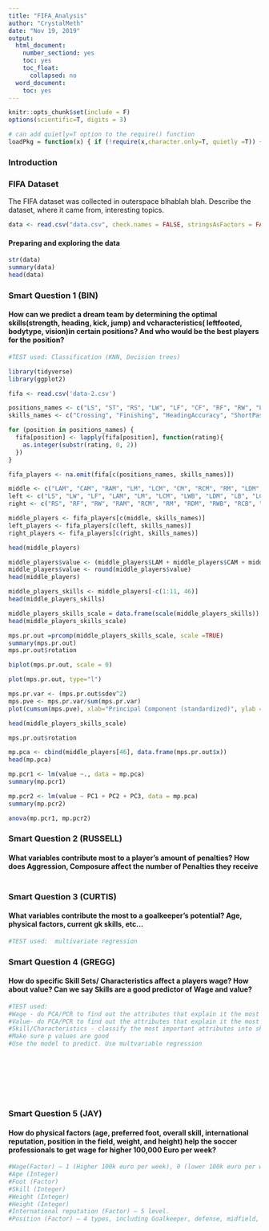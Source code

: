 ```yaml
---
title: "FIFA_Analysis"
author: "CrystalMeth"
date: "Nov 19, 2019"
output:
  html_document:
    number_sectiond: yes
    toc: yes
    toc_float:
      collapsed: no
  word_document:
    toc: yes
---
```


```r
knitr::opts_chunk$set(include = F)
options(scientific=T, digits = 3) 
```

```r
# can add quietly=T option to the require() function
loadPkg = function(x) { if (!require(x,character.only=T, quietly =T)) { install.packages(x,dep=T,repos="http://cran.us.r-project.org"); if(!require(x,character.only=T)) stop("Package not found") } }
```
### Introduction

### FIFA Dataset 

The FIFA dataset was collected in outerspace blhablah blah. Describe the dataset, where it came from, interesting topics.

```r
data <- read.csv("data.csv", check.names = FALSE, stringsAsFactors = FALSE)
```

#### Preparing and exploring the data
```r
str(data)
summary(data)
head(data)
```

### Smart Question 1 (BIN)
#### How can we predict a dream team by determining the optimal skills(strength, heading, kick, jump) and vcharacteristics( leftfooted, bodytype, vision)in certain positions? And who would be the best players for the position?

```r
#TEST used: Classification (KNN, Decision trees)
```


```r
library(tidyverse)
library(ggplot2)

```


```r
fifa <- read.csv('data-2.csv')
```


```r
positions_names <- c("LS", "ST", "RS", "LW", "LF", "CF", "RF", "RW", "LAM", "CAM", "RAM", "LM", "LCM", "CM", "RCM", "RM", "LWB", "LDM", "CDM", "RDM", "RWB", "LB", "LCB", "CB", "RCB", "RB")
skills_names <- c("Crossing", "Finishing", "HeadingAccuracy", "ShortPassing", "Volleys", "Dribbling", "Curve", "FKAccuracy", "LongPassing", "BallControl", "Acceleration", "SprintSpeed", "Agility", "Reactions", "Balance", "ShotPower", "Jumping", "Stamina", "Strength", "LongShots", "Aggression", "Interceptions", "Positioning", "Vision", "Penalties", "Composure", "Marking", "StandingTackle", "SlidingTackle", "GKDiving", "GKHandling", "GKKicking", "GKPositioning", "GKReflexes")
```

```r
for (position in positions_names) {
  fifa[position] <- lapply(fifa[position], function(rating){
    as.integer(substr(rating, 0, 2))
  })
}
```


```r
fifa_players <- na.omit(fifa[c(positions_names, skills_names)])
```


```r
middle <- c("LAM", "CAM", "RAM", "LM", "LCM", "CM", "RCM", "RM", "LDM", "CDM", "RDM")
left <- c("LS", "LW", "LF", "LAM", "LM", "LCM", "LWB", "LDM", "LB", "LCB")
right <- c("RS", "RF", "RW", "RAM", "RCM", "RM", "RDM", "RWB", "RCB", "RB")
```


```r
middle_players <- fifa_players[c(middle, skills_names)]
left_players <- fifa_players[c(left, skills_names)]
right_players <- fifa_players[c(right, skills_names)]
```
```r
head(middle_players)

```

```r
middle_players$value <- (middle_players$LAM + middle_players$CAM + middle_players$RAM + middle_players$LM + middle_players$LCM + middle_players$CM + middle_players$RCM + middle_players$RM + middle_players$LDM + middle_players$CDM + middle_players$RDM)/11
middle_players$value <- round(middle_players$value)
head(middle_players)
```


```r
middle_players_skills <- middle_players[-c(1:11, 46)]
head(middle_players_skills)
```

```r
middle_players_skills_scale = data.frame(scale(middle_players_skills))
head(middle_players_skills_scale)
```




```r
mps.pr.out =prcomp(middle_players_skills_scale, scale =TRUE)
summary(mps.pr.out)
mps.pr.out$rotation
```

```r
biplot(mps.pr.out, scale = 0)
```


```r
plot(mps.pr.out, type="l")
```

```r
mps.pr.var <- (mps.pr.out$sdev^2)
mps.pve <- mps.pr.var/sum(mps.pr.var)
plot(cumsum(mps.pve), xlab="Principal Component (standardized)", ylab ="Cumulative Proportion of Variance Explained",ylim=c(0,1),type="b")
```



```r
head(middle_players_skills_scale)
```

```r
mps.pr.out$rotation
```

```r
mp.pca <- cbind(middle_players[46], data.frame(mps.pr.out$x))
head(mp.pca)
```

```r
mp.pcr1 <- lm(value ~., data = mp.pca)
summary(mp.pcr1)
```

```r
mp.pcr2 <- lm(value ~ PC1 + PC2 + PC3, data = mp.pca)
summary(mp.pcr2)
```

```r
anova(mp.pcr1, mp.pcr2)
```

### Smart Question 2 (RUSSELL)
#### What variables contribute most to a player’s amount of penalties? How does Aggression, Composure affect the number of Penalties they receive 
```r


```




### Smart Question 3 (CURTIS)
#### What variables contribute the most to a goalkeeper’s potential? Age, physical factors, current gk skills, etc... 
```r
#TEST used:  multivariate regression


```




### Smart Question 4 (GREGG)
#### How do specific Skill Sets/ Characteristics affect a players wage? How about value? Can we say Skills are a good predictor of Wage and value?
```r
#TEST used: 
#Wage - do PCA/PCR to find out the attributes that explain it the most
#Value- do PCA/PCR to find out the attributes that explain it the most
#Skill/Characteristics - classify the most important attributes into skills and characteristics
#Make sure p values are good
#Use the model to predict. Use multvariable regression









```




### Smart Question 5 (JAY)
#### How do physical factors (age, preferred foot, overall skill, international reputation, position in the field, weight, and height) help the soccer professionals to get wage for higher 100,000 Euro per week?
```r
#Wage(Factor) – 1 (Higher 100k euro per week), 0 (lower 100k euro per week).
#Age (Integer)
#Foot (Factor)
#Skill (Integer)
#Weight (Integer)
#Height (Integer)
#International reputation (Factor) – 5 level.
#Position (Factor) – 4 types, including Goalkeeper, defense, midfield, and attack.

```
